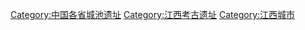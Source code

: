 [[Category:中国各省城池遗址|Category:中国各省城池遗址]]
[[Category:江西考古遗址|Category:江西考古遗址]]
[[Category:江西城市|Category:江西城市]]